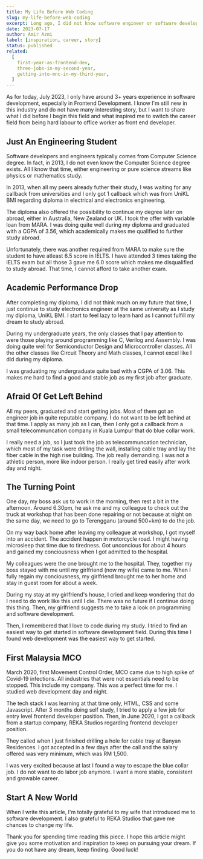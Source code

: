 ```yaml
---
title: My Life Before Web Coding
slug: my-life-before-web-coding
excerpt: Long ago, I did not know software engineer or software developer is a real deal. I'm not a computer science student. I'm coming from pure science stream at secondary school and pursued electronics engineering for 7 years at university.
date: 2023-07-17
author: Amir Azmi
label: [inspiration, career, story]
status: published
related:
  [
    first-year-as-frontend-dev,
    three-jobs-in-my-second-year,
    getting-into-mnc-in-my-third-year,
  ]
---
```


As for today, July 2023, I only have around 3+ years experience in software development, especially in Frontend Development. I know I'm still new in this industry and do not have many interesting story, but I want to share what I did before I begin this field and what inspired me to switch the career field from being hard labour to office worker as front end developer.

## Just An Engineering Student

Software developers and engineers typically comes from Computer Science degree. In fact, in 2013, I do not even know the Computer Science degree exists. All I know that time, either engineering or pure science streams like physics or mathematics study.

In 2013, when all my peers already futher their study, I was waiting for any callback from universities and I only got 1 callback which was from UniKL BMI regarding diploma in electrical and electronics engineering.

The diploma also offered the possibility to continue my degree later on abroad, either in Australia, New Zealand or UK. I took the offer with variable loan from MARA. I was doing quite well during my diploma and graduated with a CGPA of 3.56, which academically makes me qualified to further study abroad.

Unfortunately, there was another required from MARA to make sure the student to have atleast 6.5 score in IELTS. I have attended 3 times taking the IELTS exam but all those 3 gave me 6.0 score which makes me disqualified to study abroad. That time, I cannot afford to take another exam.

## Academic Performance Drop

After completing my diploma, I did not think much on my future that time, I just continue to study electronics engineer at the same university as I study my diploma, UniKL BMI. I start to feel lazy to learn hard as I cannot fulfill my dream to study abroad.

During my undergraduate years, the only classes that I pay attention to were those playing around programming like C, Verilog and Assembly. I was doing quite well for Semiconductor Design and Microcontroller classes. All the other classes like Circuit Theory and Math classes, I cannot excel like I did during my diploma.

I was graduating my undergraduate quite bad with a CGPA of 3.06. This makes me hard to find a good and stable job as my first job after graduate.

## Afraid Of Get Left Behind

All my peers, graduated and start getting jobs. Most of them got an engineer job in quite reputable company. I do not want to be left behind at that time. I apply as many job as I can, then I only got a callback from a small telecommuncation company in Kuala Lumpur that do blue collar work.

I really need a job, so I just took the job as telecommuncation technician, which most of my task were drilling the wall, installing cable tray and lay the fiber cable in the high rise building. The job really demanding. I was not a athletic person, more like indoor person. I really get tired easily after work day and night.

## The Turning Point

One day, my boss ask us to work in the morning, then rest a bit in the afternoon. Around 6.30pm, he ask me and my colleague to check out the truck at workshop that has been done repairing or not because at night on the same day, we need to go to Terengganu (around 500+km) to do the job.

On my way back home after leaving my colleague at workshop, I got myself into an accident. The accident happen in motorcycle road. I might having microsleep that time due to tiredness. Got unconcious for about 4 hours and gained my conciousness when I got admitted to the hospital.

My colleagues were the one brought me to the hospital. They, together my boss stayed with me until my girlfriend (now my wife) came to me. When I fully regain my conciousness, my girlfriend brought me to her home and stay in guest room for about a week.

During my stay at my girlfriend's house, I cried and keep wondering that do I need to do work like this until I die. There was no future if I continue doing this thing. Then, my girlfriend suggests me to take a look on programming and software development.

Then, I remembered that I love to code during my study. I tried to find an easiest way to get started in software development field. During this time I found web development was the easiest way to get started.

## First Malaysia MCO

March 2020, first Movement Control Order, MCO came due to high spike of Covid-19 infections. All industries that were not essentials need to be stopped. This include my company. This was a perfect time for me. I studied web development day and night.

The tech stack I was learning at that time only, HTML, CSS and some Javascript. After 3 months doing self study, I tried to apply a few job for entry level frontend developer position. Then, in June 2020, I got a callback from a startup company, REKA Studios regarding frontend developer position.

They called when I just finished drilling a hole for cable tray at Banyan Residences. I got accepted in a few days after the call and the salary offered was very minimum, which was RM 1,500.

I was very excited because at last I found a way to escape the blue collar job. I do not want to do labor job anymore. I want a more stable, consistent and growable career.

## Start A New World

When I write this article, I'm totally grateful to my wife that introduced me to software development. I also grateful to REKA Studios that gave me chances to change my life.

Thank you for spending time reading this piece. I hope this article might give you some motivation and inspiration to keep on pursuing your dream. If you do not have any dream, keep finding. Good luck!
